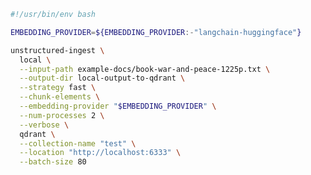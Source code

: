 ```bash Shell
#!/usr/bin/env bash

EMBEDDING_PROVIDER=${EMBEDDING_PROVIDER:-"langchain-huggingface"}

unstructured-ingest \
  local \
  --input-path example-docs/book-war-and-peace-1225p.txt \
  --output-dir local-output-to-qdrant \
  --strategy fast \
  --chunk-elements \
  --embedding-provider "$EMBEDDING_PROVIDER" \
  --num-processes 2 \
  --verbose \
  qdrant \
  --collection-name "test" \
  --location "http://localhost:6333" \
  --batch-size 80
```
